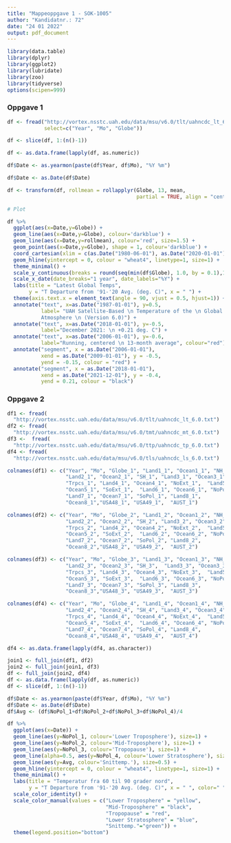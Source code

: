 ---
title: "Mappeoppgave 1 - SOK-1005"
author: "Kandidatnr.: 72"
date: "24 01 2022"
output: pdf_document
---

```{r, warning=FALSE, message=FALSE}
library(data.table)
library(dplyr)
library(ggplot2)
library(lubridate)
library(zoo)
library(tidyverse)
options(scipen=999)
```

### Oppgave 1 

```{r, warning=FALSE, message=FALSE}
df <- fread("http://vortex.nsstc.uah.edu/data/msu/v6.0/tlt/uahncdc_lt_6.0.txt", 
            select=c("Year", "Mo", "Globe"))

df <- slice(df, 1:(n()-1))

df <- as.data.frame(lapply(df, as.numeric))

df$Date <- as.yearmon(paste(df$Year, df$Mo), "%Y %m")

df$Date <- as.Date(df$Date) 

df <- transform(df, rollmean = rollapplyr(Globe, 13, mean, 
                                          partial = TRUE, align = "center"))

# Plot

df %>%
  ggplot(aes(x=Date,y=Globe)) + 
  geom_line(aes(x=Date,y=Globe), colour='darkblue') +
  geom_line(aes(x=Date,y=rollmean), colour='red', size=1.5) +
  geom_point(aes(x=Date,y=Globe), shape = 1, colour='darkblue') + 
  coord_cartesian(xlim = c(as.Date("1980-06-01"), as.Date("2020-01-01"))) +
  geom_hline(yintercept = 0, colour = "wheat4", linetype=1, size=1) +
  theme_minimal() +
  scale_y_continuous(breaks = round(seq(min(df$Globe), 1.0, by = 0.1),1)) +
  scale_x_date(date_breaks="1 year", date_labels="%Y") +
  labs(title = "Latest Global Temps", 
       y = "T Departure from '91-'20 Avg. (deg. C)", x = " ") +
  theme(axis.text.x = element_text(angle = 90, vjust = 0.5, hjust=1)) +
  annotate("text", x=as.Date("1987-01-01"), y=0.5, 
           label= "UAH Satellite-Based \n Temperature of the \n Global Lower
           Atmosphere \n (Version 6.0)") +
  annotate("text", x=as.Date("2018-01-01"), y=-0.5, 
           label="December 2021: \n +0.21 deg. C") +
  annotate("text", x=as.Date("2006-01-01"), y=-0.6, 
           label="Running, centered \n 13-month average", colour="red") +
  annotate("segment", x = as.Date("2006-01-01"), 
           xend = as.Date("2009-01-01"), y = -0.5, 
           yend = -0.15, colour = "red") +
  annotate("segment", x = as.Date("2018-01-01"), 
           xend = as.Date("2021-12-01"), y = -0.4, 
           yend = 0.21, colour = "black")

```


\newpage

### Oppgave 2 

```{r, warning=FALSE, message=FALSE}
df1 <- fread(
  "http://vortex.nsstc.uah.edu/data/msu/v6.0/tlt/uahncdc_lt_6.0.txt")
df2 <- fread(
  "http://vortex.nsstc.uah.edu/data/msu/v6.0/tmt/uahncdc_mt_6.0.txt")
df3 <-  fread(
  "http://vortex.nsstc.uah.edu/data/msu/v6.0/ttp/uahncdc_tp_6.0.txt")
df4 <- fread(
  "http://vortex.nsstc.uah.edu/data/msu/v6.0/tls/uahncdc_ls_6.0.txt")

colnames(df1) <- c("Year", "Mo", "Globe_1", "Land1_1", "Ocean1_1", "NH_1",
                   "Land2_1", "Ocean2_1", "SH_1", "Land3_1", "Ocean3_1",
                   "Trpcs_1", "Land4_1", "Ocean4_1", "NoExt_1",  "Land5_1",
                   "Ocean5_1", "SoExt_1",  "Land6_1", "Ocean6_1", "NoPol_1",
                   "Land7_1", "Ocean7_1", "SoPol_1", "Land8_1",
                   "Ocean8_1","USA48_1", "USA49_1",  "AUST_1")

colnames(df2) <- c("Year", "Mo", "Globe_2", "Land1_2", "Ocean1_2", "NH_2",
                   "Land2_2", "Ocean2_2", "SH_2", "Land3_2", "Ocean3_2",
                   "Trpcs_2", "Land4_2", "Ocean4_2", "NoExt_2",  "Land5_2",
                   "Ocean5_2", "SoExt_2",  "Land6_2", "Ocean6_2", "NoPol_2",
                   "Land7_2", "Ocean7_2", "SoPol_2", "Land8_2",
                   "Ocean8_2","USA48_2", "USA49_2",  "AUST_2")

colnames(df3) <- c("Year", "Mo", "Globe_3", "Land1_3", "Ocean1_3", "NH_3",
                   "Land2_3", "Ocean2_3", "SH_3",  "Land3_3", "Ocean3_3",
                   "Trpcs_3", "Land4_3", "Ocean4_3", "NoExt_3",  "Land5_3",
                   "Ocean5_3", "SoExt_3",  "Land6_3", "Ocean6_3", "NoPol_3",
                   "Land7_3", "Ocean7_3", "SoPol_3", "Land8_3",
                   "Ocean8_3","USA48_3", "USA49_3",  "AUST_3")

colnames(df4) <- c("Year", "Mo", "Globe_4", "Land1_4", "Ocean1_4", "NH_4",
                   "Land2_4", "Ocean2_4", "SH_4", "Land3_4", "Ocean3_4",
                   "Trpcs_4", "Land4_4", "Ocean4_4", "NoExt_4",  "Land5_4",
                   "Ocean5_4", "SoExt_4",  "Land6_4", "Ocean6_4", "NoPol_4",
                   "Land7_4", "Ocean7_4", "SoPol_4", "Land8_4", 
                   "Ocean8_4","USA48_4", "USA49_4",  "AUST_4")

df4 <- as.data.frame(lapply(df4, as.character))

join1 <- full_join(df1, df2)
join2 <- full_join(join1, df3)
df <- full_join(join2, df4)
df <- as.data.frame(lapply(df, as.numeric))
df <- slice(df, 1:(n()-1))

df$Date <- as.yearmon(paste(df$Year, df$Mo), "%Y %m")
df$Date <- as.Date(df$Date) 
df$Avg <- (df$NoPol_1+df$NoPol_2+df$NoPol_3+df$NoPol_4)/4
```

\newpage

```{r, warning=FALSE, message=FALSE}
df %>%
  ggplot(aes(x=Date)) + 
  geom_line(aes(y=NoPol_1, colour='Lower Troposphere'), size=1) +
  geom_line(aes(y=NoPol_2, colour='Mid-Troposphere'), size=1) +
  geom_line(aes(y=NoPol_3, colour='Tropopause'), size=1) +
  geom_line(alpha=0.5, aes(y=NoPol_4, colour='Lower Stratosphere'), size=1) +
  geom_line(aes(y=Avg, colour='Snittemp.'), size=0.5) +
  geom_hline(yintercept = 0, colour = "wheat4", linetype=1, size=1) +
  theme_minimal() +
  labs(title = "Temperatur fra 60 til 90 grader nord", 
       y = "T Departure from '91-'20 Avg. (deg. C)", x = " ", color=" ") +
  scale_color_identity() + 
  scale_color_manual(values = c("Lower Troposphere" = "yellow",
                                "Mid-Troposphere" = "black", 
                                "Tropopause" = "red", 
                                "Lower Stratosphere" = "blue",
                                "Snittemp."="green")) +
  theme(legend.position="bottom")
  
```

